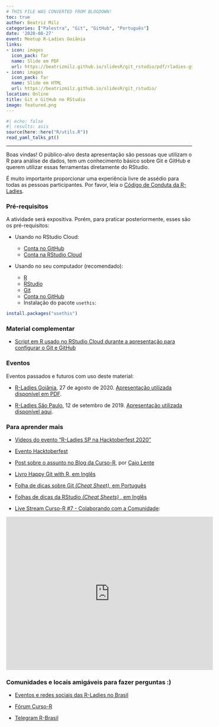 ```yaml
---
# THIS FILE WAS CONVERTED FROM BLOGDOWN!
toc: true
author: Beatriz Milz
categories: ["Palestra", "Git", "GitHub", "Português"]
date: '2020-08-27'
event: Meetup R-Ladies Goiânia
links:
- icon: images
  icon_pack: far
  name: Slide em PDF
  url: https://beatrizmilz.github.io/slidesR/git_rstudio/pdf/rladies-gyn-27-08-2020.pdf
- icon: images
  icon_pack: far
  name: Slide em HTML
  url: https://beatrizmilz.github.io/slidesR/git_rstudio/
location: Online
title: Git e GitHub no RStudio
image: featured.png
---
```


```r
#| echo: false
#| results: asis
source(here::here("R/utils.R"))
read_yaml_talks_pt()
```

------------------------------------------------------------------------

Boas vindas! O público-alvo desta apresentação são pessoas que utilizam o R para análise de dados, tem um conhecimento básico sobre Git e GitHub e querem utilizar essas ferramentas diretamente do RStudio.

É muito importante proporcionar uma experiência livre de assédio para todas as pessoas participantes. Por favor, leia o [Código de Conduta da R-Ladies](https://github.com/rladies/.github/blob/master/CODE_OF_CONDUCT.md#portuguese).

### Pré-requisitos

A atividade será expositiva. Porém, para praticar posteriormente, esses são os pré-requisitos:

-   Usando no RStudio Cloud:

    -   [Conta no GitHub](https://github.com/)
    -   [Conta na RStudio Cloud](https://rstudio.cloud/projects)

-   Usando no seu computador (recomendado):

    -   [R](https://cran.r-project.org/)
    -   [RStudio](https://www.rstudio.com/products/rstudio/download/)
    -   [Git](https://git-scm.com/downloads)
    -   [Conta no GitHub](https://github.com/)
    -   Instalação do pacote `usethis`:

```r
install.packages("usethis")
```

### Material complementar

-   [Script em R usado no RStudio Cloud durante a apresentação para configurar o Git e GitHub](https://beatrizmilz.github.io/slidesR/git_rstudio/rstudio-cloud/script_config_git.R)

### Eventos

Eventos passados e futuros com uso deste material:

-   [R-Ladies Goiânia](https://www.sympla.com.br/git--rstudio__944832), 27 de agosto de 2020. [Apresentação utilizada disponível em PDF](https://beatrizmilz.github.io/slidesR/git_rstudio/pdf/rladies-gyn-27-08-2020.pdf).

-   [R-Ladies São Paulo](https://www.meetup.com/rladies-sao-paulo/events/264535075/), 12 de setembro de 2019. [Apresentação utilizada disponível aqui](https://beatrizmilz.github.io/RLadies-Git-RStudio-2019/#1).

### Para aprender mais

-   [Videos do evento "R-Ladies SP na Hacktoberfest 2020"](https://youtube.com/playlist?list=PLufjVrrUAoSdny-WECY4Gr2pn5OQGG_FN)

-   [Evento Hacktoberfest](https://hacktoberfest.digitalocean.com/faq/)

-   [Post sobre o assunto no Blog da Curso-R](https://www.curso-r.com/blog/2019-07-23-zen-do-r-4/), por [Caio Lente](https://lente.dev/)

-   [Livro Happy Git with R, em Inglês](https://happygitwithr.com/)

-   [Folha de dicas sobre Git *(Cheat Sheet)*, em Português](https://github.github.com/training-kit/downloads/pt_BR/github-git-cheat-sheet.pdf)

-   [Folhas de dicas da RStudio *(Cheat Sheets)* , em Inglês](https://rstudio.com/wp-content/uploads/2019/01/Cheatsheets_2019.pdf)

-   [Live Stream Curso-R #7 - Colaborando com a Comunidade](https://www.curso-r.com/):

<iframe width="560" height="415" src="https://www.youtube.com/embed/hyLxvGApBJY" frameborder="0" allow="accelerometer; autoplay; encrypted-media; gyroscope; picture-in-picture" allowfullscreen>

</iframe>

### Comunidades e locais amigáveis para fazer perguntas :)

-   [Eventos e redes sociais das R-Ladies no Brasil](https://github.com/R-Ladies-Sao-Paulo/RLadies-Brasil)

-   [Fórum Curso-R](https://discourse.curso-r.com/)

-   [Telegram R-Brasil](https://t.me/rbrasiloficial)

